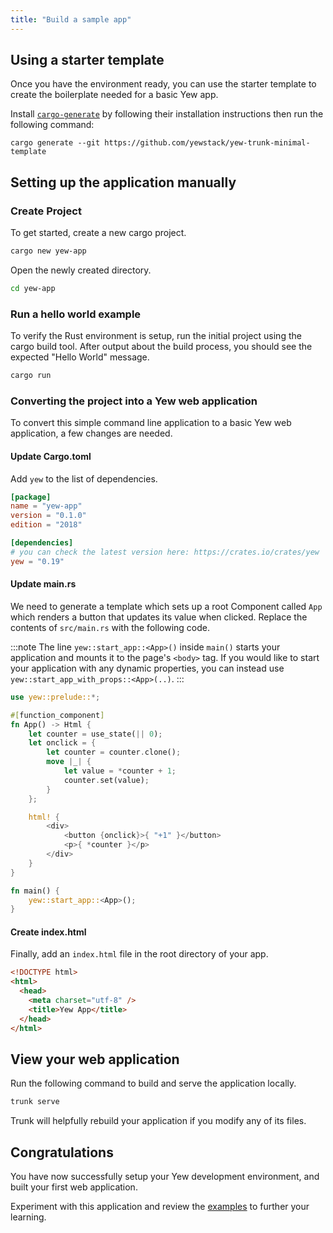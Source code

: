 ```yaml
---
title: "Build a sample app"
---
```


## Using a starter template

Once you have the environment ready, you can use the starter template to create the boilerplate needed for a basic Yew app.

Install [`cargo-generate`](https://github.com/cargo-generate/cargo-generate) by following their installation instructions
then run the following command:

```shell
cargo generate --git https://github.com/yewstack/yew-trunk-minimal-template
```

## Setting up the application manually

### Create Project

To get started, create a new cargo project.

```bash
cargo new yew-app
```

Open the newly created directory.

```bash
cd yew-app
```

### Run a hello world example

To verify the Rust environment is setup, run the initial project using the cargo build tool. After output about the build process, you should see the expected "Hello World" message.

```bash
cargo run
```

### Converting the project into a Yew web application

To convert this simple command line application to a basic Yew web application, a few changes are needed.

#### Update Cargo.toml

Add `yew` to the list of dependencies.

```toml title=Cargo.toml
[package]
name = "yew-app"
version = "0.1.0"
edition = "2018"

[dependencies]
# you can check the latest version here: https://crates.io/crates/yew
yew = "0.19"
```

#### Update main.rs

We need to generate a template which sets up a root Component called `App` which renders a button that updates its value when clicked.
Replace the contents of `src/main.rs` with the following code.

:::note
The line `yew::start_app::<App>()` inside `main()` starts your application and mounts it to the page's `<body>` tag.
If you would like to start your application with any dynamic properties, you can instead use `yew::start_app_with_props::<App>(..)`.
:::

```rust ,no_run, title=main.rs
use yew::prelude::*;

#[function_component]
fn App() -> Html {
    let counter = use_state(|| 0);
    let onclick = {
        let counter = counter.clone();
        move |_| {
            let value = *counter + 1;
            counter.set(value);
        }
    };

    html! {
        <div>
            <button {onclick}>{ "+1" }</button>
            <p>{ *counter }</p>
        </div>
    }
}

fn main() {
    yew::start_app::<App>();
}
```

#### Create index.html

Finally, add an `index.html` file in the root directory of your app.

```html , title=index.html
<!DOCTYPE html>
<html>
  <head>
    <meta charset="utf-8" />
    <title>Yew App</title>
  </head>
</html>
```

## View your web application

Run the following command to build and serve the application locally.

```bash
trunk serve
```

Trunk will helpfully rebuild your application if you modify any of its files.

## Congratulations

You have now successfully setup your Yew development environment, and built your first web application.

Experiment with this application and review the [examples](./examples.mdx) to further your learning.
